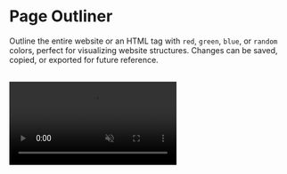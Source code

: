 # Page Outliner

Outline the entire website or an HTML tag with `red`, `green`, `blue`, or `random` colors, perfect for visualizing website structures. Changes can be saved, copied, or exported for future reference.

<br />
<video
	autoPlay='autoplay'
	loop
	muted>
	<source
		src='/videos/page-outliner.mp4'
		type='video/mp4'
	/>
</video>
